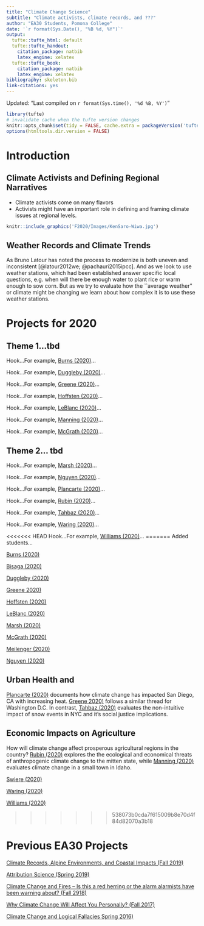 ```yaml
---
title: "Climate Change Science"
subtitle: "Climate activists, climate records, and ???"
author: "EA30 Students, Pomona College"
date: '`r format(Sys.Date(), "%B %d, %Y")`'
output:
  tufte::tufte_html: default
  tufte::tufte_handout:
    citation_package: natbib
    latex_engine: xelatex
  tufte::tufte_book:
    citation_package: natbib
    latex_engine: xelatex
bibliography: skeleton.bib
link-citations: yes
---
```

Updated: "Last compiled on `r format(Sys.time(), '%d %B, %Y')`"

```r
library(tufte)
# invalidate cache when the tufte version changes
knitr::opts_chunk$set(tidy = FALSE, cache.extra = packageVersion('tufte'))
options(htmltools.dir.version = FALSE)
```
# Introduction

## Climate Activists and Defining Regional Narratives

 - Climate activists come on many flavors
 - Activists might have an important role in defining and framing climate issues at regional levels.

```r
knitr::include_graphics('F2020/Images/KenSaro-Wiwa.jpg')
```

## Weather Records and Climate Trends

As Bruno Latour has noted the process to modernize is both uneven and inconsistent [@latour2012we; @pachauri2015ipcc]. And as we look to use weather stations, which had been established answer specific local questions, e.g. when will there be enough water to plant rice or warm enough to sow corn. But as we try to evaluate how the ``average weather" or climate might be changing we learn about how complex it is to use these weather stations. 

# Projects for 2020

## Theme 1...tbd

Hook...For example, [Burns (2020)](F2020/Burns.html)...

Hook...For example, [Duggleby (2020)](F2020/Duggleby.html)...

Hook...For example, [Greene (2020)](F2020/Greene.html)...

Hook...For example, [Hoffsten (2020)](F2020/Haffsten.html)...

Hook...For example, [LeBlanc (2020)](F2020/LeBlank.html)...

Hook...For example, [Manning (2020)](F2020/Manning.html)...

Hook...For example, [McGrath (2020)](F2020/McGrath.html)...


## Theme 2... tbd

Hook...For example, [Marsh (2020)](F2020/Marsh.html)...

Hook...For example, [Nguyen (2020)](F2020/Nguyen.html)...

Hook...For example, [Plancarte (2020)](F2020/Plancarte.html)...

Hook...For example, [Rubin (2020)](F2020/Rubin.html)...

Hook...For example, [Tahbaz (2020)](F2020/Tahbaz.html)...

Hook...For example, [Waring (2020)](F2020/Waring.html)...

<<<<<<< HEAD
Hook...For example, [Williams (2020)](F2020/Williams.html)...
=======
Added students...

[Burns (2020)](F2020/Burns.html)

[Bisaga (2020)](F2020/Bisaga.html)

[Duggleby (2020)](F2020/Duggleby.html)

[Greene 2020)](F2020/Greene.html)

[Hoffsten (2020)](F2020/Hoffsten.html)

[LeBlanc (2020)](F2020/LeBlanc.html)


[Marsh (2020)](F2020/Marsh.html)

[McGrath (2020)](F2020/McGrath.html)

[Meilenger (2020)](F2020/Meilenger.html)

[Nguyen (2020)](F2020/Nguyen.html)

## Urban Health and 

[Plancarte (2020)](F2020/Plancarte.html) documents how climate change has impacted San Diego, CA with increasing heat. [Greene 2020)](F2020/Greene.html) follows a similar thread for Washington D.C.  In contrast, [Tahbaz (2020)](F2020/Tahbaz.html) evaluates the non-intuitive impact of snow events in NYC and it's social justice implications. 

## Economic Impacts on Agriculture

How will climate change affect prosperous agricultural regions in the country? [Rubin (2020)](F2020/Rubin.html) explores the the ecological and economical threats of anthropogenic climate change to the mitten state, while [Manning (2020)](F2020/Manning.html) evaluates climate change in a small town in Idaho. 



[Swiere (2020)](F2020/Sweire.html)


[Waring (2020)](F2020/Waring.html)

[Williams (2020)](F2020/Wiliams.html)

>>>>>>> 538073b0cda7f615009b8e70d4f84d82070a3b18

# Previous EA30 Projects

[Climate Records, Alpine Environments, and Coastal Impacts (Fall 2019)](F2019/index_2019F.html)

[Attribution Science (Spring 2019)](S2019/index_2019S.html)

[Climate Change and Fires -- Is this a red herring or the alarm alarmists have been warning about? (Fall 2918)](F2018/index_2018F.html)

[Why Climate Change Will Affect You Personally? (Fall 2017)](F2017/index_2017F.html)

[Climate Change and Logical Fallacies Spring 2016)](S2017/index_2017S.html)
